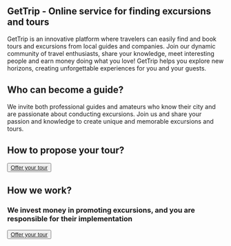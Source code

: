 
## GetTrip - Online service for finding excursions and tours

GetTrip is an innovative platform where travelers can easily find and book tours and excursions from local guides and companies. 
Join our dynamic community of travel enthusiasts, share your knowledge, meet interesting people and earn money doing what you love! 
GetTrip helps you explore new horizons, creating unforgettable experiences for you and your guests.

## Who can become a guide?

We invite both professional guides and amateurs who know their city and are passionate about conducting excursions. 
Join us and share your passion and knowledge to create unique and memorable excursions and tours.

## How to propose your tour?

<OfferTourItem
	icon="ImageUp"
	label="Send tour"
	description="We attach special importance to a clear tour concept that reflects your unique view of the city, tour location"
/>
<OfferTourItem
	icon="PhoneIncoming"
	label="Call"
	description="We will make a call to discuss key ideas, the content of the excursion and terms of cooperation"
/>
<OfferTourItem
	icon="BookUp"
	label="Posting on the site"
	description="We will create a description of the excursion that will attract the attention of clients as much as possible, and publish the information on our website for maximum accessibility"
/>

<Button variant="outline" className="my-5" asChild>
	<a href="./form">Offer your tour</a>
</Button>

## How we work?

<HowWeAreWorking
	label="Posting your offers on our website is free"
	description="We carefully select excursions, publishing only those that meet current demand"
/>
<HowWeAreWorking
	label="Commission from the sale of your excursions"
	description="We carefully select excursions, publishing only those that meet current demand"
/>

###	We invest money in promoting excursions, and you are responsible for their implementation

<Button variant="outline" className="my-5" asChild>
	<a href="./form">Offer your tour</a>
</Button>
